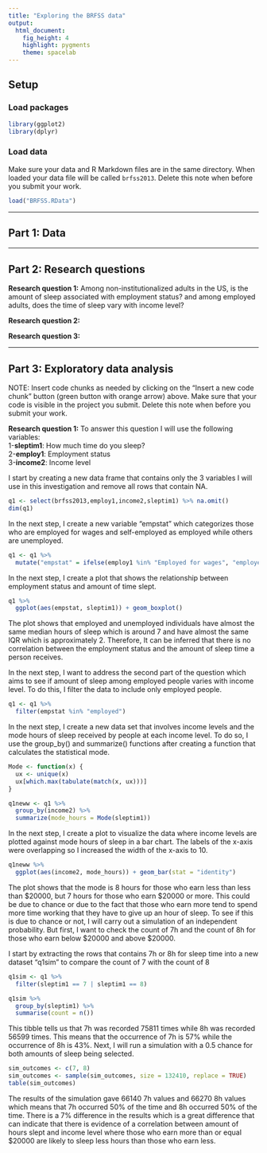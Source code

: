 ```yaml
---
title: "Exploring the BRFSS data"
output: 
  html_document: 
    fig_height: 4
    highlight: pygments
    theme: spacelab
---
```


## Setup

### Load packages

```r
library(ggplot2)
library(dplyr)
```

### Load data

Make sure your data and R Markdown files are in the same directory. When loaded
your data file will be called `brfss2013`. Delete this note when before you submit 
your work. 

```r
load("BRFSS.RData")
```



* * *

## Part 1: Data


* * *

## Part 2: Research questions

**Research question 1:** Among non-institutionalized adults in the US, is the amount of sleep associated with employment status? and among employed adults, does the time of sleep vary with income level?

**Research question 2:** 

**Research question 3:**


* * *

## Part 3: Exploratory data analysis

NOTE: Insert code chunks as needed by clicking on the "Insert a new code chunk" 
button (green button with orange arrow) above. Make sure that your code is visible
in the project you submit. Delete this note when before you submit your work.

**Research question 1:** To answer this question I will use the following variables:  
1-**sleptim1**: How much time do you sleep?  
2-**employ1**: Employment status  
3-**income2**: Income level  

I start by creating a new data frame that contains only the 3 variables I will use in this investigation and remove all rows that contain NA.
```r
q1 <- select(brfss2013,employ1,income2,sleptim1) %>% na.omit()
dim(q1)
```
In the next step, I create a new variable "empstat" which categorizes those who are employed for wages and self-employed as employed while others are unemployed.

```r
q1 <- q1 %>%
  mutate("empstat" = ifelse(employ1 %in% "Employed for wages", "employed", ifelse(employ1 %in% "Self-employed", "employed", "unemployed")))
```

In the next step, I create a plot that shows the relationship between employment status and amount of time slept. 
```r
q1 %>%
  ggplot(aes(empstat, sleptim1)) + geom_boxplot()
```  
   
The plot shows that employed and unemployed individuals have almost the same median hours of sleep which is around 7 and have almost the same IQR which is approximately 2. Therefore, It can be inferred that there is no correlation between the employment status and the amount of sleep time a person receives.  

In the next step, I want to address the second part of the question which aims to see if amount of sleep among employed people varies with income level. To do this, I filter the data to include only employed people.  
```r
q1 <- q1 %>%
  filter(empstat %in% "employed")
```
    
In the next step, I create a new data set that involves income levels and the mode hours of sleep received by people at each income level. To do so, I use the group_by() and summarize() functions after creating a function that calculates the statistical mode.

```r
Mode <- function(x) {
  ux <- unique(x)
  ux[which.max(tabulate(match(x, ux)))]
}
```


```r
q1neww <- q1 %>%
  group_by(income2) %>%
  summarize(mode_hours = Mode(sleptim1))
```
   
In the next step, I create a plot to visualize the data where income levels are plotted against mode hours of sleep in a bar chart. The labels of the x-axis were overlapping so I increased the width of the x-axis to 10. 
   
```r
q1neww %>%
  ggplot(aes(income2, mode_hours)) + geom_bar(stat = "identity")
```
  
The plot shows that the mode is 8 hours for those who earn less than less than $20000, but 7 hours for those who earn $20000 or more. This could be due to chance or due to the fact that those who earn more tend to spend more time working that they have to give up an hour of sleep. To see if this is due to chance or not, I will carry out a simulation of an independent probability. But first, I want  to check the count of 7h and the count of 8h for those who earn below $20000 and above $20000.

I start by extracting the rows that contains 7h or 8h for sleep time into a new dataset "q1sim" to compare the count of 7 with the count of 8
```r
q1sim <- q1 %>%
  filter(sleptim1 == 7 | sleptim1 == 8)
```

```r
q1sim %>%
  group_by(sleptim1) %>%
  summarise(count = n())
```
This tibble tells us that 7h was recorded 75811 times while 8h was recorded 56599 times. This means that the occurrence of 7h is 57% while the occurrence of 8h is 43%. Next, I will run a simulation with a 0.5 chance for both amounts of sleep being selected.

```r
sim_outcomes <- c(7, 8)
sim_outcomes <- sample(sim_outcomes, size = 132410, replace = TRUE)
table(sim_outcomes)
```
The results of the simulation gave 66140 7h values and 66270 8h values which means that 7h occurred 50%
of the time and 8h occurred 50% of the time. There is a 7% difference in the results which is a great difference that can indicate that there is evidence of a correlation between amount of hours slept and income level where those who earn more than or equal $20000 are likely to sleep less hours than those who earn less.